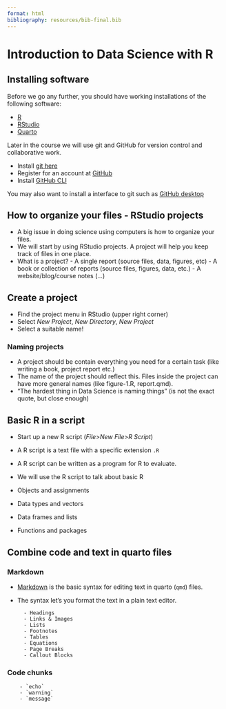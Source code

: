 ```yaml
---
format: html
bibliography: resources/bib-final.bib
---
```


# Introduction to Data Science with R

## Installing software

Before we go any further, you should have working installations of the following software:

- [R](https://cran.r-project.org/)
- [RStudio](https://posit.co/downloads/)
- [Quarto](https://quarto.org/docs/get-started/)

Later in the course we will use git and GitHub for version control and collaborative work.

- Install [git here](https://git-scm.com/downloads)
- Register for an account at [GitHub](https://www.github.com)
- Install [GitHub CLI](https://cli.github.com/)

You may also want to install a interface to git such as [GitHub desktop](https://desktop.github.com/download/)

## How to organize your files - RStudio projects

- A big issue in doing science using computers is how to organize your files. 
- We will start by using RStudio projects. A project will help you keep track of files in one place.
- What is a project?
        - A single report (source files, data, figures, etc)
        - A book or collection of reports (source files, figures, data, etc.)
        - A website/blog/course notes (...)

::: {.callout-note}
## Create a project

- Find the project menu in RStudio (upper right corner)
- Select *New Project*, *New Directory*, *New Project*
- Select a suitable name!

:::

### Naming projects

- A project should be contain everything you need for a certain task (like writing a book, project report etc.)
- The name of the project should reflect this. Files inside the project can have more general names (like figure-1.R, report.qmd).
- "The hardest thing in Data Science is naming things" (is not the exact quote, but close enough)


## Basic R in a script

- Start up a new R script (*File*>*New File*>*R Script*)
- A R script is a text file with a specific extension  `.R`
- A R script can be written as a program for R to evaluate.
- We will use the R script to talk about basic R


- Objects and assignments
- Data types and vectors
- Data frames and lists
- Functions and packages

## Combine code and text in quarto files

### Markdown

- [Markdown](https://quarto.org/docs/authoring/markdown-basics.html) is the basic syntax for editing text in quarto (`qmd`) files.
- The syntax let's you format the text in a plain text editor.

        - Headings
        - Links & Images
        - Lists
        - Footnotes
        - Tables
        - Equations
        - Page Breaks
        - Callout Blocks


### Code chunks

        - `echo`
        - `warning`
        - `message`
        

















